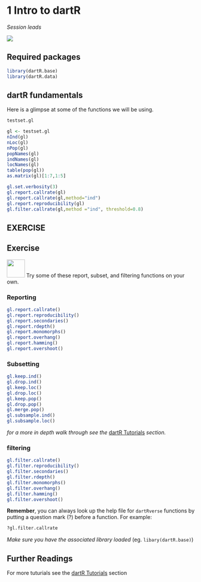 
# 1 Intro to dartR {.unnumbered}

*Session leads*

![](images/Presenters1.png)

## Required packages

```r
library(dartR.base)
library(dartR.data)
```

## dartR fundamentals

Here is a glimpse at some of the functions we will be using.

```r
testset.gl

gl <- testset.gl
nInd(gl)
nLoc(gl)
nPop(gl)
popNames(gl)
indNames(gl)
locNames(gl)
table(pop(gl))
as.matrix(gl)[1:7,1:5]

gl.set.verbosity(3)
gl.report.callrate(gl)
gl.report.callrate(gl,method="ind")
gl.report.reproducibility(gl)
gl.filter.callrate(gl,method ="ind", threshold=0.8)

```

## EXERCISE

::: callout-note
## Exercise

![](images/task.png){#id .class width="48" height="48"} Try some of these report, subset, and filtering functions on your own.

### Reporting

```r
gl.report.callrate()
gl.report.reproducibility()
gl.report.secondaries()
gl.report.rdepth()
gl.report.monomorphs()
gl.report.overhang()
gl.report.hamming()
gl.report.overshoot()

```

### Subsetting

```r
gl.keep.ind()
gl.drop.ind()
gl.keep.loc()
gl.drop.loc()
gl.keep.pop()
gl.drop.pop()
gl.merge.pop()
gl.subsample.ind()
gl.subsample.loc()

```

*for a more in depth walk through see the* [dartR Tutorials](tutorials.qmd) *section.*

### filtering

```r
gl.filter.callrate()
gl.filter.reproducibility()
gl.filter.secondaries()
gl.filter.rdepth()
gl.filter.monomorphs()
gl.filter.overhang()
gl.filter.hamming()
gl.filter.overshoot()

```

::: callout-tip
**Remember**, you can always look up the help file for `dartRverse` functions by putting a question mark (?) before a function. For example:

```r
?gl.filter.callrate
```

*Make sure you have the associated library loaded* (eg. `libary(dartR.base)`)
:::
:::

## Further Readings

For more tuturials see the [dartR Tutorials](tutorials.qmd) section
